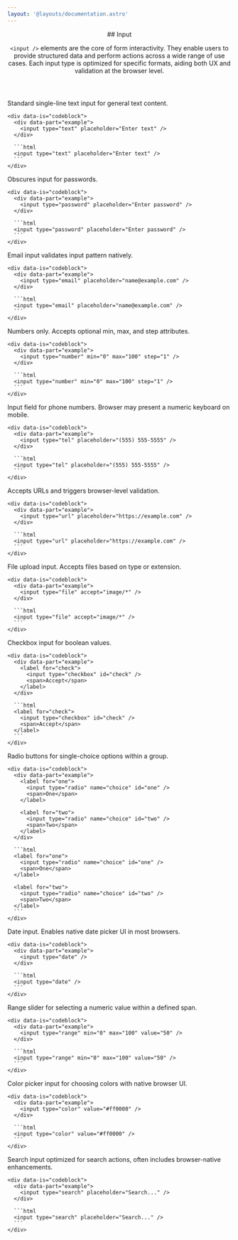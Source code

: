 ```yaml
---
layout: '@layouts/documentation.astro'
---
```


<header>
  ## Input

`<input />` elements are the core of form interactivity. They enable users to provide structured data and perform actions across a wide range of use cases. Each input type is optimized for specific formats, aiding both UX and validation at the browser level.

</header>

<div data-is="grid" style="--cols: 2; --gap: var(--space-nm);">
  <div data-is="group" style="gap: var(--space-sm);">
    Standard single-line text input for general text content.

    <div data-is="codeblock">
      <div data-part="example">
        <input type="text" placeholder="Enter text" />
      </div>

      ```html
      <input type="text" placeholder="Enter text" />
      ```
    </div>

  </div>

  <div data-is="group" style="gap: var(--space-sm);">
    Obscures input for passwords.

    <div data-is="codeblock">
      <div data-part="example">
        <input type="password" placeholder="Enter password" />
      </div>

      ```html
      <input type="password" placeholder="Enter password" />
      ```
    </div>

  </div>

  <div data-is="group" style="gap: var(--space-sm);">
    Email input validates input pattern natively.

    <div data-is="codeblock">
      <div data-part="example">
        <input type="email" placeholder="name@example.com" />
      </div>

      ```html
      <input type="email" placeholder="name@example.com" />
      ```
    </div>

  </div>

  <div data-is="group" style="gap: var(--space-sm);">
    Numbers only. Accepts optional min, max, and step attributes.

    <div data-is="codeblock">
      <div data-part="example">
        <input type="number" min="0" max="100" step="1" />
      </div>

      ```html
      <input type="number" min="0" max="100" step="1" />
      ```
    </div>

  </div>

  <div data-is="group" style="gap: var(--space-sm);">
    Input field for phone numbers. Browser may present a numeric keyboard on mobile.

    <div data-is="codeblock">
      <div data-part="example">
        <input type="tel" placeholder="(555) 555-5555" />
      </div>

      ```html
      <input type="tel" placeholder="(555) 555-5555" />
      ```
    </div>

  </div>

  <div data-is="group" style="gap: var(--space-sm);">
    Accepts URLs and triggers browser-level validation.

    <div data-is="codeblock">
      <div data-part="example">
        <input type="url" placeholder="https://example.com" />
      </div>

      ```html
      <input type="url" placeholder="https://example.com" />
      ```
    </div>

  </div>

  <div data-is="group" style="gap: var(--space-sm);">
    File upload input. Accepts files based on type or extension.

    <div data-is="codeblock">
      <div data-part="example">
        <input type="file" accept="image/*" />
      </div>

      ```html
      <input type="file" accept="image/*" />
      ```
    </div>

  </div>

  <div data-is="group" style="gap: var(--space-sm);">
    Checkbox input for boolean values.

    <div data-is="codeblock">
      <div data-part="example">
        <label for="check">
          <input type="checkbox" id="check" />
          <span>Accept</span>
        </label>
      </div>

      ```html
      <label for="check">
        <input type="checkbox" id="check" />
        <span>Accept</span>
      </label>
      ```
    </div>

  </div>

  <div data-is="group" style="gap: var(--space-sm);">
    Radio buttons for single-choice options within a group.

    <div data-is="codeblock">
      <div data-part="example">
        <label for="one">
          <input type="radio" name="choice" id="one" />
          <span>One</span>
        </label>

        <label for="two">
          <input type="radio" name="choice" id="two" />
          <span>Two</span>
        </label>
      </div>

      ```html
      <label for="one">
        <input type="radio" name="choice" id="one" />
        <span>One</span>
      </label>

      <label for="two">
        <input type="radio" name="choice" id="two" />
        <span>Two</span>
      </label>
      ```
    </div>

  </div>

  <div data-is="group" style="gap: var(--space-sm);">
    Date input. Enables native date picker UI in most browsers.

    <div data-is="codeblock">
      <div data-part="example">
        <input type="date" />
      </div>

      ```html
      <input type="date" />
      ```
    </div>

  </div>

  <div data-is="group" style="gap: var(--space-sm);">
    Range slider for selecting a numeric value within a defined span.

    <div data-is="codeblock">
      <div data-part="example">
        <input type="range" min="0" max="100" value="50" />
      </div>

      ```html
      <input type="range" min="0" max="100" value="50" />
      ```
    </div>

  </div>

  <div data-is="group" style="gap: var(--space-sm);">
    Color picker input for choosing colors with native browser UI.

    <div data-is="codeblock">
      <div data-part="example">
        <input type="color" value="#ff0000" />
      </div>

      ```html
      <input type="color" value="#ff0000" />
      ```
    </div>

  </div>

  <div data-is="group" style="gap: var(--space-sm);">
    Search input optimized for search actions, often includes browser-native enhancements.

    <div data-is="codeblock">
      <div data-part="example">
        <input type="search" placeholder="Search..." />
      </div>

      ```html
      <input type="search" placeholder="Search..." />
      ```
    </div>

  </div>
</div>
